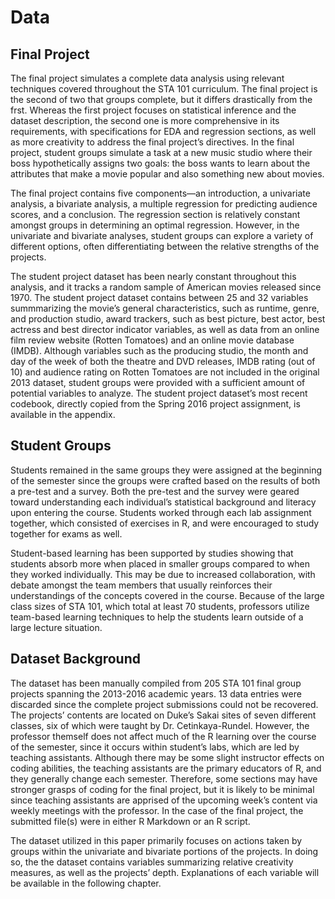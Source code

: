 # Data

## Final Project

The final project simulates a complete data analysis using relevant techniques 
covered throughout the STA 101 curriculum. The final project is the second of two
that groups complete, but it differs drastically from the frst. Whereas the first
project focuses on statistical inference and the dataset description, the second
one is more comprehensive in its requirements, with specifications for EDA and 
regression sections, as well as more creativity to address the final project's 
directives. In the final project, student groups simulate a task at a new music 
studio where their boss hypothetically assigns two goals: the boss wants to learn
about the attributes that make a movie popular and also something new about movies. 

The final project contains five components—an introduction, a univariate analysis, 
a bivariate analysis, a multiple regression for predicting audience scores, and a 
conclusion. The regression section is relatively constant amongst groups in
determining an optimal regression. However, in the univariate and bivariate 
analyses, student groups can explore a variety of different options, often
differentiating between the relative strengths of the projects.

The student project dataset has been nearly constant throughout this analysis, 
and it tracks a random sample of American movies released since 1970. The student
project dataset contains between 25 and 32 variables summmarizing the movie's 
general characteristics, such as runtime, genre, and production studio, award 
trackers, such as best picture, best actor, best actress and best director
indicator variables, as well as data from an online film review website (Rotten 
Tomatoes) and an online movie database (IMDB). Although variables such as the 
producing studio, the month and day of the week of both the theatre and DVD releases, 
IMDB rating (out of 10) and audience rating on Rotten Tomatoes are not included 
in the original 2013 dataset, student groups were provided with a sufficient 
amount of potential variables to analyze. The student project dataset's most recent 
codebook, directly copied from the Spring 2016 project assignment, is available 
in the appendix.

## Student Groups

Students remained in the same groups they were assigned at the beginning of 
the semester since the groups were crafted based on the results of both a pre-test
and a survey. Both the pre-test and the survey were geared toward understanding 
each individual's statistical background and literacy upon entering the course. 
Students worked through each lab assignment together, which consisted of exercises
in R, and were encouraged to study together for exams as well.

Student-based learning has been supported by studies showing that students absorb
more when placed in smaller groups compared to when they 
worked individually. This may be due to increased collaboration, with debate 
amongst the team members that usually reinforces their understandings
of the concepts covered in the course. Because of the large class sizes of STA
101, which total at least 70 students, professors utilize team-based learning
techniques to help the students learn outside of a large lecture situation.

## Dataset Background

The dataset has been manually compiled from 205 STA 101 final group projects 
spanning the 2013-2016 academic years. 13 data entries were discarded since the
complete project submissions could not be recovered. The projects' contents are 
located on Duke's Sakai sites of seven different classes, six of which were taught
by Dr.  Cetinkaya-Rundel. However, the professor themself does not affect much 
of the R learning over the course of the semester, since it occurs within student's
labs, which are led by teaching assistants. Although there may be some slight 
instructor effects on coding abilities, the teaching assistants are the primary 
educators of R, and they generally change each semester. Therefore, some sections
may have stronger grasps of coding for the final project, but it is likely to be
minimal since teaching assistants are apprised of the upcoming week's content 
via weekly meetings with the professor. In the case of the final project, the 
submitted file(s) were in either R Markdown or an R script.

The dataset utilized in this paper primarily focuses on actions taken by groups 
within the univariate and bivariate portions of the projects. In doing so, the
the dataset contains variables summarizing relative creativity measures, as well
as the projects' depth. Explanations of each variable will be available in the 
following chapter.